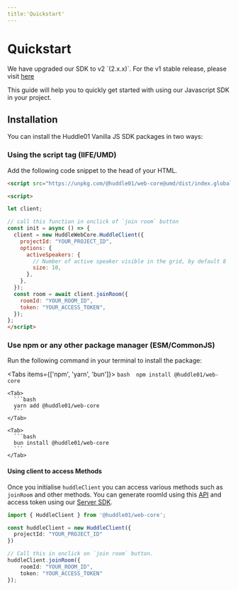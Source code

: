 ```yaml
---
title:'Quickstart'
---
```



# Quickstart

<Callout>
  We have upgraded our SDK to v2 `(2.x.x)`. For the v1 stable release, please visit <a className="text-bold underline" href="https://legacy.docs.huddle01.com/docs">here</a>
</Callout>

This guide will help you to quickly get started with using our Javascript SDK in your project. 

## Installation

You can install the Huddle01 Vanilla JS SDK packages in two ways:

<Steps>

### Using the script tag (IIFE/UMD)

Add the following code snippet to the head of your HTML. 

```html
<script src="https://unpkg.com/@huddle01/web-core@umd/dist/index.global.js"></script>

<script>

let client;

// call this function in onclick of `join room` button
const init = async () => {
  client = new HuddleWebCore.HuddleClient({
    projectId: "YOUR_PROJECT_ID",
    options: {
      activeSpeakers: {
        // Number of active speaker visible in the grid, by default 8
        size: 10,
      },
    },
  });
  const room = await client.joinRoom({
    roomId: "YOUR_ROOM_ID",
    token: "YOUR_ACCESS_TOKEN",
  });
};
</script>
``` 

### Use npm or any other package manager (ESM/CommonJS)

Run the following command in your terminal to install the package:

  <Tabs items={['npm', 'yarn', 'bun']}>
    <Tab>
      ```bash 
      npm install @huddle01/web-core
        ```
    </Tab>

    <Tab>
      ```bash
      yarn add @huddle01/web-core
      ```
    </Tab>

    <Tab>
      ```bash
      bun install @huddle01/web-core
      ```
    </Tab>
  </Tabs>

#### Using client to access Methods

Once you initialise `huddleClient` you can access various methods such as `joinRoom` and other methods. 
You can generate roomId using this [API](/apis/create-room/create-room) and access token using our [Server SDK](/Server-SDK).

```ts
import { HuddleClient } from '@huddle01/web-core';

const huddleClient = new HuddleClient({
  projectId: "YOUR_PROJECT_ID"
})

// Call this in onclick on `join room` button.
huddleClient.joinRoom({
	roomId: "YOUR_ROOM_ID",
	token: "YOUR_ACCESS_TOKEN"
});
```

</Steps>
